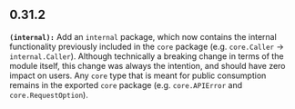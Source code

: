 ## 0.31.2
**`(internal):`** Add an `internal` package, which now contains the internal functionality previously included in the `core` package (e.g. `core.Caller` -> `internal.Caller`).
Although technically a breaking change in terms of the module itself, this change was always the intention, and should have zero impact on users.
Any `core` type that is meant for public consumption remains in the exported `core` package (e.g. `core.APIError` and `core.RequestOption`).

